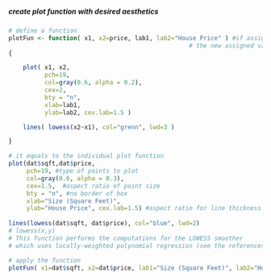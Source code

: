 ##### create plot function with desired aesthetics

```r

# define a function
plotFun <- function( x1, x2=price, lab1, lab2="House Price" ) #if assign parameters with assignments
                                                  # the new assigned values will cover the definition
{

	plot( x1, x2,
	      pch=19, 
	      col=gray(0.6, alpha = 0.2), 
	      cex=2,  
	      bty = "n",
	      xlab=lab1, 
	      ylab=lab2, cex.lab=1.5 )

	lines( lowess(x2~x1), col="grenn", lwd=3 )

}

# it equals to the individual plot function
plot(dat$sqft,dat$price, 
     pch=19, #type of points to plot
     col=gray(0.6, alpha = 0.3), 
     cex=1.5,  #aspect ratio of point size
     bty = "n", #no border of box
     xlab="Size (Square Feet)", 
     ylab="House Price", cex.lab=1.5) #aspect ratio for line thickness
     
lines(lowess(dat$sqft, dat$price), col="blue", lwd=2)
# lowess(x,y)
# This function performs the computations for the LOWESS smoother 
# which uses locally-weighted polynomial regression (see the references).

# apply the function
plotFun( x1=dat$sqft, x2=dat$price, lab1="Size (Square Feet)", lab2="House Price" )

```

